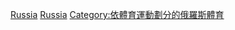 {{Commonscat|Volleyball in Russia}}

[[Category:欧洲各国排球|Russia]]
[[Category:亚洲各国排球|Russia]]
[[Category:依體育運動劃分的俄羅斯體育|Category:依體育運動劃分的俄羅斯體育]]